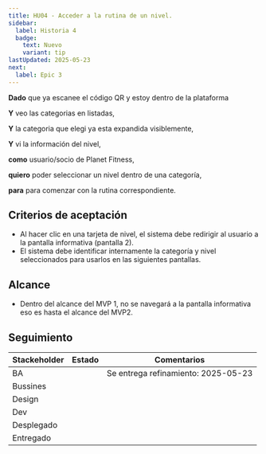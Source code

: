 ```yaml
---
title: HU04 - Acceder a la rutina de un nivel.
sidebar:
  label: Historia 4
  badge:
    text: Nuevo
    variant: tip
lastUpdated: 2025-05-23
next:
  label: Epic 3
---
```



**Dado** que ya escanee el código QR y estoy dentro de la plataforma

**Y** veo las categorias en listadas,

**Y** la categoria que elegi ya esta expandida visiblemente,

**Y** vi la información del nivel,

**como** usuario/socio de Planet Fitness,

**quiero** poder seleccionar un nivel dentro de una categoría,

**para** para comenzar con la rutina correspondiente.


## Criterios de aceptación

  - Al hacer clic en una tarjeta de nivel, el sistema debe redirigir al usuario a la pantalla informativa (pantalla 2).
  - El sistema debe identificar internamente la categoría y nivel seleccionados para usarlos en las siguientes pantallas.

## Alcance
  - Dentro del alcance del MVP 1, no se navegará a la pantalla informativa eso es hasta el alcance del MVP2.

## Seguimiento

| Stackeholder |                     Estado                    |             Comentarios             |
|--------------|-----------------------------------------------|------------------------------------ |
| BA           | <Badge text="Done" variant="success" />       | Se entrega refinamiento: 2025-05-23 |
| Bussines     | <Badge text="Revisión" variant="note" />      |                                     |
| Design       | <Badge text="Pendiente" variant="caution" />  |                                     |
| Dev          | <Badge text="Pendiente" variant="caution" />  |                                     |
| Desplegado   | <Badge text="Pendiente" variant="caution" />  |                                     |
| Entregado    | <Badge text="Pendiente" variant="caution" />  |                                     |
